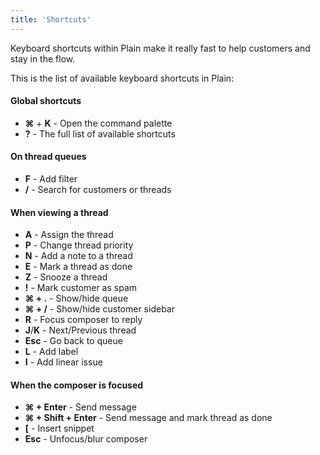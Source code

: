 ```yaml
---
title: 'Shortcuts'
---
```


Keyboard shortcuts within Plain make it really fast to help customers and stay in the flow.

This is the list of available keyboard shortcuts in Plain:

#### Global shortcuts

- **⌘** + **K** - Open the command palette
- **?** - The full list of available shortcuts

#### On thread queues

- **F** - Add filter
- **/** - Search for customers or threads

#### When viewing a thread

- **A** - Assign the thread
- **P** - Change thread priority
- **N** - Add a note to a thread
- **E** - Mark a thread as done
- **Z** - Snooze a thread
- **!** - Mark customer as spam
- **⌘ + .** - Show/hide queue
- **⌘ + /** - Show/hide customer sidebar
- **R** - Focus composer to reply
- **J**/**K** - Next/Previous thread
- **Esc** - Go back to queue
- **L** - Add label
- **I** - Add linear issue

#### When the composer is focused

- **⌘ + Enter** - Send message
- **⌘ + Shift + Enter** - Send message and mark thread as done
- **[** - Insert snippet
- **Esc** - Unfocus/blur composer
